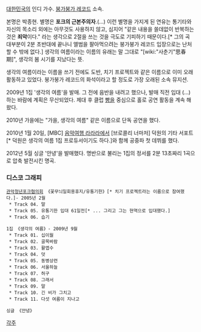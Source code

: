 
[[대한민국]]의 인디 가수.
[[붕가붕가 레코드]] 소속.

본명은 박종현. 별명은 '''포크의 근본주의자'''.(...) 이런 별명을 가지게 된 연유는 통기타와 자신의 목소리 외에는 아무것도 사용하지 않고, 심지어 "같은 내용을 쓸데없이 반복하는 것은 '''죄악'''이다." 라는 생각으로 2절을 쓰는 것을 극도로 기피하기 때문이다.[* 그의 곡 대부분이 2분 초반대에 끝나니 앨범을 팔아먹으려는 붕가붕가 레코드 입장으로는 난처 할 수 밖에 없다.]
생각의 여름이라는 이름의 유래는 말 그대로 "[wiki:"사춘기"思春期]", 생각의 봄 시기를 지났다는 뜻.

생각의 여름이라는 이름을 쓰기 전에도 도반, 치기 프로젝트와 같은 이름으로 이미 오래 활동하고 있었다. 붕가붕가 레코드의 화석이라고 할 정도로 가장 오래된 소속 뮤지션.

2009년 1집 '생각의 여름'을 발매. 그 전에 음반을 내려고 했으나, 발매 직전 입대 (...) 하는 바람에 계획은 무산되었다. 제대 후 클럽 [[빵]]을 중심으로 홀로 공연 활동을 계속 해왔다.

2010년 가을에는 "가을, 생각의 여름" 같은 이름으로 단독 공연을 했다.

2010년 1월 20일, [MBC] [[음악여행 라라라]]에서 [브로콜리 너마저] 덕원의 기타 서포트[* 덕원은 생각의 여름 1집 프로듀서이기도 하다.]와 함께 공중파 첫 데뷔를 했다.

2012년 5월 싱글 '안녕'을 발매했다. 명반으로 불리는 1집의 정서를 2분 13초짜리 1곡으로 압축 발전시킨 명곡.

=== 디스코 그래피 ===
 [[관악청년포크협의회]] 《꽃무늬일회용휴지/유통기한》[* 치기 프로젝트라는 이름으로 참여했다.]- 2005년 2월
  * Track 04. 말
  * Track 05. 유통기한 입대 61일전[* ... 그리고 그는 현역으로 입대했다.]
  * Track 06. 습기

 1집 《생각의 여름》- 2009년 9월
  * Track 01. 십이월
  * Track 02. 골목바람
  * Track 03. 활엽수
  * Track 04. 덧
  * Track 05. 동병상련
  * Track 06. 서울하늘
  * Track 07. 허구
  * Track 08. 그래서
  * Track 09. 말
  * Track 10. 긴 비가 그치고
  * Track 11. 다섯 여름이 지나고

 싱글 《안녕》
[[각주]]
